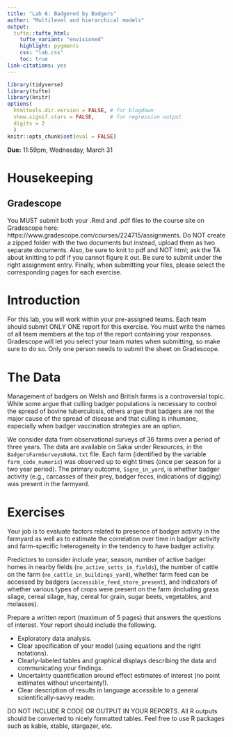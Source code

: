 ```yaml
---
title: "Lab 6: Badgered by Badgers"
author: "Multilevel and hierarchical models"
output: 
  tufte::tufte_html:
    tufte_variant: "envisioned"
    highlight: pygments
    css: "lab.css"
    toc: true
link-citations: yes
---
```


```r
library(tidyverse)
library(tufte)
library(knitr)
options(
  htmltools.dir.version = FALSE, # for blogdown
  show.signif.stars = FALSE,     # for regression output
  digits = 2
  )
knitr::opts_chunk$set(eval = FALSE)
```


**Due:**  11:59pm, Wednesday, March 31


# Housekeeping

<!-- ## R/RStudio -->
<!-- You all should have R and RStudio installed on your computers by now. If you do not, first install the latest version of R here: https://cran.rstudio.com (remember to select the right installer for your operating system). Next, install the latest version of RStudio here: https://www.rstudio.com/products/rstudio/download/. Scroll down to the "Installers for Supported Platforms" section and find the right installer for your operating system. -->


## Gradescope

You MUST submit both your .Rmd and .pdf files to the course site on Gradescope here: https://www.gradescope.com/courses/224715/assignments. Do NOT create a zipped folder with the two documents but instead, upload them as two separate documents. Also, be sure to knit to pdf and NOT html; ask the TA about knitting to pdf if you cannot figure it out. Be sure to submit under the right assignment entry. Finally, when submitting your files, please select the corresponding pages for each exercise.


# Introduction

For this lab, you will work within your pre-assigned teams. Each team should submit ONLY ONE report for this exercise. You must write the names of all team members at the top of the report containing your responses. Gradescope will let you select your team mates when submitting, so make sure to do so. Only one person needs to submit the sheet on Gradescope.


# The Data

Management of badgers on Welsh and British farms is a controversial topic. While some argue that culling badger populations is necessary to control the spread of bovine tuberculosis, others argue that badgers are not the major cause of the spread of disease and that culling is inhumane, especially when badger vaccination strategies are an option.

We consider data from observational surveys of 36 farms over a period of three years. The data are available on Sakai under Resources, in the `BadgersFarmSurveysNoNA.txt` file. Each farm (identified by the variable `farm_code_numeric`) was observed up to eight times (once per season for a two year period). The primary outcome, `Signs_in_yard`, is whether badger activity (e.g., carcasses of their prey, badger feces, indications of digging) was present in the farmyard.


# Exercises

Your job is to evaluate factors related to presence of badger activity in the farmyard as well as to estimate the correlation over time in badger activity and farm-specific heterogeneity in the tendency to have badger activity. 

Predictors to consider include year, season, number of active badger homes in nearby fields (`no_active_setts_in_fields`), the number of cattle on the farm (`no_cattle_in_buildings_yard`), whether farm feed can be accessed by badgers (`accessible_feed_store_present`), and indicators of whether various types of crops were present on the farm (including grass silage, cereal silage, hay, cereal for grain, sugar beets, vegetables, and molasses).

Prepare a written report (maximum of 5 pages) that answers the questions of interest. Your report should include the following.

+ Exploratory data analysis.
+ Clear specification of your model (using equations and the right notations).
+ Clearly-labeled tables and graphical displays describing the data and communicating your findings.
+ Uncertainty quantification around effect estimates of interest (no point estimates without uncertainty!).
+ Clear description of results in language accessible to a general scientifically-savvy reader.

DO NOT INCLUDE R CODE OR OUTPUT IN YOUR REPORTS. All R outputs should be converted to nicely formatted tables. Feel free to use R packages such as kable, xtable, stargazer, etc.




